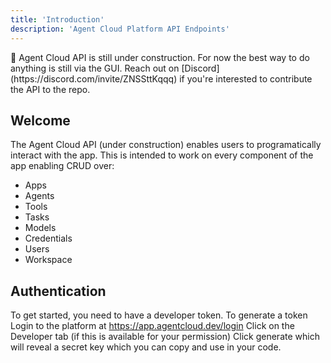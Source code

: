```yaml
---
title: 'Introduction'
description: 'Agent Cloud Platform API Endpoints'
---
```


<Warning>
  🚧 Agent Cloud API is still under construction. For now the best way to do anything is still via the GUI. Reach out on [Discord](https://discord.com/invite/ZNSSttKqqq) if you're interested to contribute the API to the repo.
</Warning>

## Welcome

The Agent Cloud API (under construction) enables users to programatically interact with the app. 
This is intended to work on every component of the app enabling CRUD over: 
* Apps
* Agents
* Tools
* Tasks
* Models
* Credentials
* Users
* Workspace

## Authentication

To get started, you need to have a developer token. To generate a token
<Steps>
  <Step title="Login">
    Login to the platform at https://app.agentcloud.dev/login 
  </Step>
  <Step title="Click on Developer">
    Click on the Developer tab (if this is available for your permission)
  </Step>
  <Step title="Generate">
    Click generate which will reveal a secret key which you can copy and use in your code.
  </Step>
</Steps>

